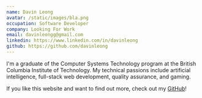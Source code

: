 ```yaml
---
name: Davin Leong
avatar: /static/images/bla.png
occupation: Software Developer
company: Looking For Work
email: davinleongg@gmail.com
linkedin: https://www.linkedin.com/in/davinleong
github: https://github.com/davinleong
---
```


I'm a graduate of the Computer Systems Technology program at the British Columbia Institute of Technology. My technical passions include artificial intelligence, full-stack web development, quality assurance, and gaming.

If you like this website and want to find out more, check out my <a href="https://github.com/davinleong" target="_blank">GitHub</a>!